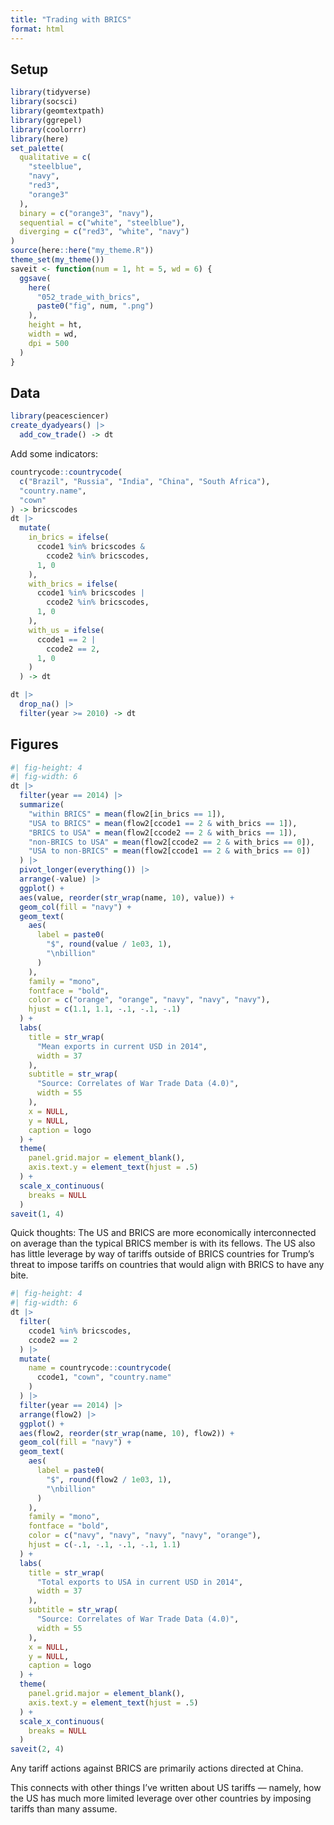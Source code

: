 ```yaml
---
title: "Trading with BRICS"
format: html
---
```


## Setup

```r
library(tidyverse)
library(socsci)
library(geomtextpath)
library(ggrepel)
library(coolorrr)
library(here)
set_palette(
  qualitative = c(
    "steelblue",
    "navy",
    "red3",
    "orange3"
  ),
  binary = c("orange3", "navy"),
  sequential = c("white", "steelblue"),
  diverging = c("red3", "white", "navy")
)
source(here::here("my_theme.R"))
theme_set(my_theme())
saveit <- function(num = 1, ht = 5, wd = 6) {
  ggsave(
    here(
      "052_trade_with_brics",
      paste0("fig", num, ".png")
    ),
    height = ht,
    width = wd,
    dpi = 500
  )
}
```


## Data

```r
library(peacesciencer)
create_dyadyears() |>
  add_cow_trade() -> dt
```

Add some indicators:

```r
countrycode::countrycode(
  c("Brazil", "Russia", "India", "China", "South Africa"),
  "country.name",
  "cown"
) -> bricscodes
dt |>
  mutate(
    in_brics = ifelse(
      ccode1 %in% bricscodes &
        ccode2 %in% bricscodes,
      1, 0
    ),
    with_brics = ifelse(
      ccode1 %in% bricscodes |
        ccode2 %in% bricscodes,
      1, 0
    ),
    with_us = ifelse(
      ccode1 == 2 |
        ccode2 == 2, 
      1, 0
    )
  ) -> dt

dt |>
  drop_na() |>
  filter(year >= 2010) -> dt
```



## Figures

```r
#| fig-height: 4
#| fig-width: 6
dt |>
  filter(year == 2014) |>
  summarize(
    "within BRICS" = mean(flow2[in_brics == 1]),
    "USA to BRICS" = mean(flow2[ccode1 == 2 & with_brics == 1]),
    "BRICS to USA" = mean(flow2[ccode2 == 2 & with_brics == 1]),
    "non-BRICS to USA" = mean(flow2[ccode2 == 2 & with_brics == 0]),
    "USA to non-BRICS" = mean(flow2[ccode1 == 2 & with_brics == 0])
  ) |>
  pivot_longer(everything()) |>
  arrange(-value) |>
  ggplot() +
  aes(value, reorder(str_wrap(name, 10), value)) +
  geom_col(fill = "navy") +
  geom_text(
    aes(
      label = paste0(
        "$", round(value / 1e03, 1),
        "\nbillion"
      )
    ),
    family = "mono",
    fontface = "bold",
    color = c("orange", "orange", "navy", "navy", "navy"),
    hjust = c(1.1, 1.1, -.1, -.1, -.1)
  ) +
  labs(
    title = str_wrap(
      "Mean exports in current USD in 2014",
      width = 37
    ),
    subtitle = str_wrap(
      "Source: Correlates of War Trade Data (4.0)",
      width = 55
    ),
    x = NULL,
    y = NULL,
    caption = logo
  ) +
  theme(
    panel.grid.major = element_blank(),
    axis.text.y = element_text(hjust = .5)
  ) +
  scale_x_continuous(
    breaks = NULL
  )
saveit(1, 4)
```

Quick thoughts: The US and BRICS are more economically interconnected on average than the typical BRICS member is with its fellows. The US also has little leverage by way of tariffs outside of BRICS countries for Trump's threat to impose tariffs on countries that would align with BRICS to have any bite. 


```r
#| fig-height: 4
#| fig-width: 6
dt |>
  filter(
    ccode1 %in% bricscodes,
    ccode2 == 2
  ) |>
  mutate(
    name = countrycode::countrycode(
      ccode1, "cown", "country.name"
    )
  ) |>
  filter(year == 2014) |>
  arrange(flow2) |>
  ggplot() +
  aes(flow2, reorder(str_wrap(name, 10), flow2)) +
  geom_col(fill = "navy") +
  geom_text(
    aes(
      label = paste0(
        "$", round(flow2 / 1e03, 1),
        "\nbillion"
      )
    ),
    family = "mono",
    fontface = "bold",
    color = c("navy", "navy", "navy", "navy", "orange"),
    hjust = c(-.1, -.1, -.1, -.1, 1.1)
  ) +
  labs(
    title = str_wrap(
      "Total exports to USA in current USD in 2014",
      width = 37
    ),
    subtitle = str_wrap(
      "Source: Correlates of War Trade Data (4.0)",
      width = 55
    ),
    x = NULL,
    y = NULL,
    caption = logo
  ) +
  theme(
    panel.grid.major = element_blank(),
    axis.text.y = element_text(hjust = .5)
  ) +
  scale_x_continuous(
    breaks = NULL
  )
saveit(2, 4)
```

Any tariff actions against BRICS are primarily actions directed at China.

This connects with other things I've written about US tariffs --- namely, how the US has much more limited leverage over other countries by imposing tariffs than many assume.